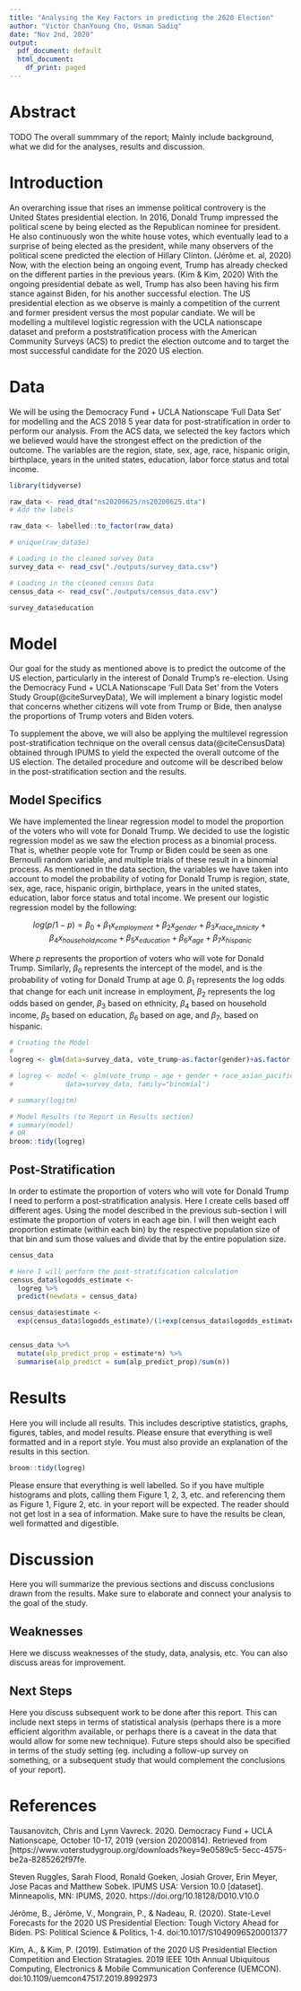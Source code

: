```yaml
---
title: "Analysing the Key Factors in predicting the 2020 Election"
author: "Victor ChanYoung Cho, Usman Sadiq"
date: "Nov 2nd, 2020"
output:
  pdf_document: default
  html_document:
    df_print: paged
---
```


# Abstract

TODO The overall summmary of the report; Mainly include background, what we did for the analyses, results and discussion.

# Introduction

An overarching issue that rises an immense political controvery is the United States presidential election. In 2016, Donald Trump impressed the political scene by being elected as the Republican nominee for president. He also continuously won the white house votes, which eventually lead to a surprise of being elected as the president, while many observers of the political scene predicted the election of Hillary Clinton. (Jérôme et. al, 2020) Now, with the election being an ongoing event, Trump has already checked on the different parties in the previous years. (Kim & Kim, 2020) With the ongoing presidential debate as well, Trump has also been having his firm stance against Biden, for his another successful election. The US presidential election as we observe is mainly a competition of the current and former president versus the most popular candiate. We will be modelling a multilevel logistic regression with the UCLA nationscape dataset and preform a poststratification process with the American Community Surveys (ACS) to predict the election outcome and to target the most successful candidate for the 2020 US election.

# Data

We will be using the Democracy Fund + UCLA Nationscape ‘Full Data Set’ for modelling and the ACS 2018 5 year data for post-stratification in order to perform our analysis. From the ACS data, we selected the key factors which we believed would have the strongest effect on the prediction of the outcome. The variables are the region, state, sex, age, race, hispanic origin, birthplace, years in the united states, education, labor force status and total income.


```r
library(tidyverse)

raw_data <- read_dta("ns20200625/ns20200625.dta")
# Add the labels

raw_data <- labelled::to_factor(raw_data)

# unique(raw_data$e)

# Loading in the cleaned survey Data
survey_data <- read_csv("./outputs/survey_data.csv")

# Loading in the cleaned census Data
census_data <- read_csv("./outputs/census_data.csv")

survey_data$education

```


# Model

Our goal for the study as mentioned above is to predict the outcome of the US election, particularly in the interest of Donald Trump's re-election. Using the Democracy Fund + UCLA Nationscape ‘Full Data Set’ from the Voters Study Group(@citeSurveyData), We will implement a binary logistic model that concerns whether citizens will vote from Trump or Bide, then analyse the proportions of Trump voters and Biden voters. 

To supplement the above, we will also be applying the multilevel regression post-stratification technique on the overall census data(@citeCensusData) obtained through IPUMS to yield the expected the overall outcome of the US election. The detailed procedure and outcome will be described below in the post-stratification section and the results.

## Model Specifics

We have implemented the linear regression model to model the proportion of the voters who will vote for Donald Trump. We decided to use the logistic regression model as we saw the election process as a binomial process. That is, whether people vote for Trump or Biden could be seen as one Bernoulli random variable, and multiple trials of these result in a binomial process. As mentioned in the data section, the variables we have taken into account to model the probability of voting for Donald Trump is region, state, sex, age, race, hispanic origin, birthplace, years in the united states, education, labor force status and total income. We present our logistic regression model by the following:


$$ log(p/1-p) = \beta_0+\beta_1  x_{employment} + \beta_2 x_{gender} + \beta_3 x_{race_ethnicity} + \beta_4 x_{household_income} + \beta_5 x_{education} + \beta_6 x_{age} + \beta_7 x_{hispanic} $$

Where $p$ represents the proportion of voters who will vote for Donald Trump. Similarly, $\beta_0$ represents the intercept of the model, and is the probability of voting for Donald Trump at age 0. $\beta_1$ represents the log odds that change for each unit increase in employment, $\beta_2$ represents the log odds based on gender, $\beta_3$  based on ethnicity, $\beta_4$ based on household income, $\beta_5$  based on education, $\beta_6$ based on age, and $\beta_7$, based on hispanic.


```r

# Creating the Model
# 
logreg <- glm(data=survey_data, vote_trump~as.factor(gender)+as.factor(race_ethnicity)+as.factor(household_income)+as.factor(education)+age, family = "binomial")

# logreg <- model <- glm(vote_trump ~ age + gender + race_asian_pacific + race_white + race_black + race_other, 
#             data=survey_data, family="binomial")

# summary(logitm)

# Model Results (to Report in Results section)
# summary(model)
# OR
broom::tidy(logreg)


```

## Post-Stratification 

In order to estimate the proportion of voters who will vote for Donald Trump I need to perform a post-stratification analysis. Here I create cells based off different ages. Using the model described in the previous sub-section I will estimate the proportion of voters in each age bin. I will then weight each proportion estimate (within each bin) by the respective population size of that bin and sum those values and divide that by the entire population size. 

```r

census_data

# Here I will perform the post-stratification calculation
census_data$logodds_estimate <-
  logreg %>%
  predict(newdata = census_data)

census_data$estimate <-
  exp(census_data$logodds_estimate)/(1+exp(census_data$logodds_estimate))


census_data %>%
  mutate(alp_predict_prop = estimate*n) %>%
  summarise(alp_predict = sum(alp_predict_prop)/sum(n))


```


# Results

Here you will include all results. This includes descriptive statistics, graphs, figures, tables, and model results. Please ensure that everything is well formatted and in a report style. You must also provide an explanation of the results in this section. 

```r
broom::tidy(logreg)
```


Please ensure that everything is well labelled. So if you have multiple histograms and plots, calling them Figure 1, 2, 3, etc. and referencing them as Figure 1, Figure 2, etc. in your report will be expected. The reader should not get lost in a sea of information. Make sure to have the results be clean, well formatted and digestible.

# Discussion

Here you will summarize the previous sections and discuss conclusions drawn from the results. Make sure to elaborate and connect your analysis to the goal of the study.

## Weaknesses

Here we discuss weaknesses of the study, data, analysis, etc. You can also discuss areas for improvement.

## Next Steps

Here you discuss subsequent work to be done after this report. This can include next steps in terms of statistical analysis (perhaps there is a more efficient algorithm available, or perhaps there is a caveat in the data that would allow for some new technique). Future steps should also be specified in terms of the study setting (eg. including a follow-up survey on something, or a subsequent study that would complement the conclusions of your report).


# References

Tausanovitch, Chris and Lynn Vavreck. 2020. Democracy Fund + UCLA Nationscape, October 10-17, 2019 (version
  20200814). Retrieved from [https://www.voterstudygroup.org/downloads?key=9e0589c5-5ecc-4575-be2a-8285262f97fe.

Steven Ruggles, Sarah Flood, Ronald Goeken, Josiah Grover, Erin Meyer, Jose Pacas and Matthew Sobek. IPUMS USA: Version
  10.0 [dataset]. Minneapolis, MN: IPUMS, 2020. https://doi.org/10.18128/D010.V10.0

Jérôme, B., Jérôme, V., Mongrain, P., & Nadeau, R. (2020). State-Level Forecasts for the 2020 US Presidential 
  Election: Tough Victory Ahead for Biden. PS: Political Science & Politics, 1-4. doi:10.1017/S1049096520001377

Kim, A., &amp; Kim, P. (2019). Estimation of the 2020 US Presidential Election Competition and Election 
  Stratagies. 2019 IEEE 10th Annual Ubiquitous Computing, Electronics &amp; Mobile Communication Conference 
  (UEMCON). doi:10.1109/uemcon47517.2019.8992973